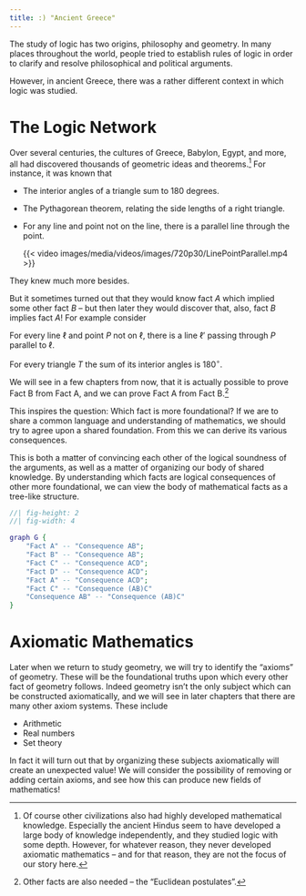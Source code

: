 ---
title: :) "Ancient Greece"
---

The study of logic has two origins, philosophy and geometry. In many places throughout the world, people tried to establish rules of logic in order to clarify and resolve philosophical and political arguments.

However, in ancient Greece, there was a rather different context in which logic was studied. 

# The Logic Network

Over several centuries, the cultures of Greece, Babylon, Egypt, and more, all had discovered thousands of geometric ideas and theorems.[^1] For instance, it was known that

-   The interior angles of a triangle sum to 180 degrees.

-   The Pythagorean theorem, relating the side lengths of a right triangle.

-   For any line and point not on the line, there is a parallel line through the point.

    {{< video images/media/videos/images/720p30/LinePointParallel.mp4 >}}

They knew much more besides.

But it sometimes turned out that they would know fact *A* which implied some other fact *B* -- but then later they would discover that, also, fact *B* implies fact *A*! For example consider

::: {.callout-note title="Fact A" appearance="minimal"}
For every line $\ell$ and point $P$ not on $\ell$, there is a line $\ell'$ passing through $P$ parallel to $\ell$.
:::

::: {.callout-note title="Fact B" appearance="minimal"}
For every triangle $T$ the sum of its interior angles is $180^\circ$.
:::

We will see in a few chapters from now, that it is actually possible to prove Fact B from Fact A, and we can prove Fact A from Fact B.[^2]

[^2]: Other facts are also needed -- the "Euclidean postulates".

This inspires the question: Which fact is more foundational? If we are to share a common language and understanding of mathematics, we should try to agree upon a shared foundation. From this we can derive its various consequences.

This is both a matter of convincing each other of the logical soundness of the arguments, as well as a matter of organizing our body of shared knowledge. By understanding which facts are logical consequences of other more foundational, we can view the body of mathematical facts as a tree-like structure.
```{dot}
//| fig-height: 2
//| fig-width: 4

graph G {
    "Fact A" -- "Consequence AB";
    "Fact B" -- "Consequence AB";
    "Fact C" -- "Consequence ACD";
    "Fact D" -- "Consequence ACD";
    "Fact A" -- "Consequence ACD";
    "Fact C" -- "Consequence (AB)C"
    "Consequence AB" -- "Consequence (AB)C"
}
```

# Axiomatic Mathematics

Later when we return to study geometry, we will try to identify the "axioms" of geometry.  These will be the foundational truths upon which every other fact of geometry follows.  Indeed geometry isn't the only subject which can be constructed axiomatically, and we will see in later chapters that there are many other axiom systems.  These include 

* Arithmetic
* Real numbers
* Set theory

In fact it will turn out that by organizing these subjects axiomatically will create an unexpected value!  We will consider the possibility of removing or adding certain axioms, and see how this can produce new fields of mathematics!

[^1]: Of course other civilizations also had highly developed mathematical knowledge.  Especially the ancient Hindus seem to have developed a large body of knowledge independently, and they studied logic with some depth.  However, for whatever reason, they never developed axiomatic mathematics -- and for that reason, they are not the focus of our story here.